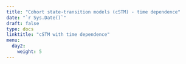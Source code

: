 ```yaml
---
title: "Cohort state-transition models (cSTM) - time dependence"
date: "`r Sys.Date()`"
draft: false
type: docs
linktitle: "cSTM with time dependence"
menu:
  day2:
    weight: 5
---
```


<!-- [Download slides - cSTM with time dependence](../../../Course_Modularization/CDC 2022-23/part 2/timedependency_CDC.pptx) -->

<!-- [Download slides - Naming variables](../../../Course_Modularization/CDC 2022-23/part 2/Naming_variables.pptx) -->

<!-- ## R code demo & walkthrough - 3-state Markov model with state-residence time dependency (history dependence) -->

<!-- [Download demo code](../../../Course_Modularization/CDC 2022-23/part 2/cSTM_3state_time_tunnels.Rmd) -->

<!-- ## Exercise - Markov Sick-Sicker model with state-residence time dependency (history dependence) -->

<!-- [Download exercise handout](../../../Course_Modularization/Markov models/Markov Sick-Sicker/exercise worksheets/markov_sick-sicker_tunnels_exercise.html) -->

<!-- [Download data](../../../Course_Modularization/CDC 2022-23/part 2/HMD_USA_Mx_2015.csv) -->

<!-- [Download excercise template](../../../Course_Modularization/CDC 2022-23/part 2/cSTM_sick-sicker_tunnels_template.Rmd) -->

<!-- [Download excercise solutions](../../../Course_Modularization/CDC 2022-23/part 2/cSTM_sick-sicker_tunnels_SOLUTIONS.Rmd) -->

